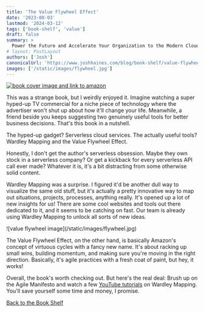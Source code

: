 ```yaml
---
title: 'The Value Flywheel Effect'
date: '2023-08-03'
lastmod: '2024-03-12'
tags: ['book-shelf', 'value']
draft: false
summary: >
  Power the Future and Accelerate Your Organization to the Modern Cloud
# layout: PostLayout
authors: ['Josh']
canonicalUrl: 'https://www.joshhaines.com/blog/book-shelf/value-flywheel-effect'
images: ['/static/images/flywheel.jpg']
---
```


<div className="mx-auto w-1/3">
  <a href="https://www.amazon.com/Value-Flywheel-Effect-Accelerate-Organization/dp/1950508579">
    <img
      alt="book cover image and link to amazon"
      src="https://m.media-amazon.com/images/I/51srfpHDMHL._SY445_SX342_.jpg"
    />
  </a>
</div>

This was a strange book, but I weirdly enjoyed it. Imagine watching a super hyped-up TV commercial for a niche piece of technology where the advertiser won't shut up about how it'll change your life. Meanwhile, a friend beside you keeps suggesting two genuinely useful tools for better business decisions. That's this book in a nutshell.

The hyped-up gadget? Serverless cloud services. The actually useful tools? Wardley Mapping and the Value Flywheel Effect.

Honestly, I don't get the author's serverless obsession. Maybe they own stock in a serverless company? Or get a kickback for every serverless API call ever made? Whatever it is, it's a bit distracting from some otherwise solid content.

Wardley Mapping was a surprise. I figured it'd be another dull way to visualize the same old stuff, but it's actually a pretty innovative way to map out situations, projects, processes, anything really. It's opened up a lot of new insights for us! There are some cool websites and tools out there dedicated to it, and it seems to be catching on fast. Our team is already using Wardley Mapping to unlock all sorts of new ideas.

<div className="-mx-2 flex flex-wrap justify-center overflow-hidden xl:-mx-2">
  <div className="my-1 w-full overflow-hidden px-2 xl:my-1 xl:w-3/4 xl:px-2">
    ![value flywheel image](/static/images/flywheel.jpg)
  </div>
</div>

The Value Flywheel Effect, on the other hand, is basically Amazon's concept of virtuous cycles with a fancy new name. It's about racking up small wins, building momentum, and making sure you're moving in the right direction. Basically, it's agile practices with a fresh coat of paint, but hey, it works!

Overall, the book's worth checking out. But here's the real deal: Brush up on the Agile Manifesto and watch a few [YouTube tutorials](https://www.youtube.com/watch?v=ya9UPuZ3-1c) on Wardley Mapping. You'll save yourself some time and money, I promise.

[Back to the Book Shelf](/blog/book-shelf)
